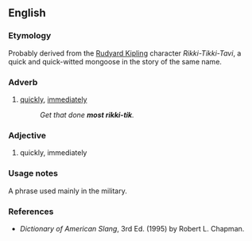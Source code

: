 ==English==

===Etymology===
Probably derived from the [[w:Rudyard Kipling|Rudyard Kipling]] character ''Rikki-Tikki-Tavi'', a quick and quick-witted mongoose in the story of the same name.

===Adverb===
{{en-adv|-}}

# {{lb|en|slang|US}} [[quickly]], [[immediately]]
#: ''Get that done '''most rikki-tik'''.''

===Adjective===
{{en-adj|-}}

# {{lb|en|slang|US}} quickly, immediately

===Usage notes===
A phrase used mainly in the military.

===References===
* ''Dictionary of American Slang'', 3rd Ed. (1995) by Robert L. Chapman.